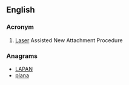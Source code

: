 ==English==
{{wikipedia}}

===Acronym===
{{rfc-header|Acronym}}
{{en-acronym}}

# {{lb|en|dentistry}} [[laser|Laser]] Assisted New Attachment Procedure

===Anagrams===
* [[LAPAN#English|LAPAN]]
* [[plana#English|plana]]